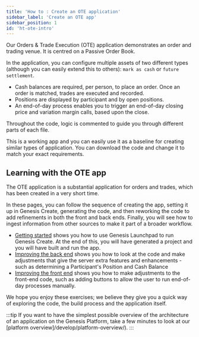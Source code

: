 ```yaml
---
title: 'How to : Create an OTE application'
sidebar_label: 'Create an OTE app'
sidebar_position: 1
id: 'ht-ote-intro'
---
```



Our Orders & Trade Execution (OTE) application demonstrates an order and trading venue. It is centred on a Passive Order Book. 

In the application, you can configure multiple assets of two different types (although you can easily extend this to others): `mark as cash` or `future settlement`. 

- Cash balances are required, per person, to place an order. Once an order is matched, trades are executed and recorded. 
- Positions are displayed by participant and by open positions.  
- An end-of-day process enables you to trigger an end-of-day closing price and variation margin calls, based upon the close.

Throughout the code, logic is commented to guide you through different parts of each file.

This is a working app and you can easily use it as a baseline for creating similar types of application. You can download the code and change it to match your exact requirements.

## Learning with the OTE app

The OTE application is a substantial application for orders and trades, which has been created in a very short time. 

In these pages, you can follow the sequence of creating the app, setting it up in Genesis Create, generating the code, and then reworking the code to add refinements in both the front and back ends. Finally, you will see how to ingest information from other sources to make it part of a broader workflow.

- [Getting started](/how-to/ote-app/ht-ote-getting-started/) shows you how to use Genesis Launchpad to run Genesis Create. At the end of this, you will have generated a project and you will have built and run the app.
- [Improving the back end](/how-to/ote-app/ht-ote-improving-back-end/) shows you how to look at the code and make adjustments that give the server extra features and enhancements - such as determining a Participant's Position and Cash Balance
- [Improving the front end](/how-to/ote-app/ht-ote-improving-front-end/) shows you how to make adjustments to the front-end code, such as adding buttons to allow the user to run end-of-day processes manually.

We hope you enjoy these exercises; we believe they give you a quick way of exploring the code, the build process and the application itself.

:::tip 
If you want to have the simplest possible overview of the architecture of an application on the Genesis Platform, take a few minutes to look at our [platform overview]/develop/platform-overview/).
:::
